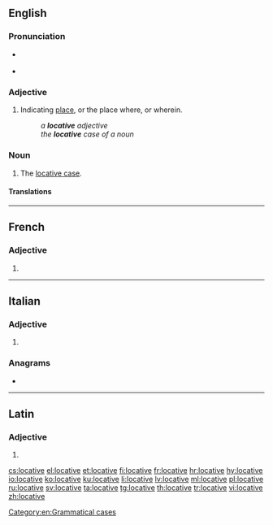 ==English==

===Pronunciation===
* {{a|GenAm}} {{IPA|/ˈlɑkətɪv/|lang=en}}
* {{a|RP}} {{IPA|/ˈlɒkətɪv/|lang=en}}

===Adjective===
{{en-adj|-}}

# {{label|en|grammar}} Indicating [[place]], or the place where, or wherein.
#: ''a '''locative''' adjective''
#: ''the '''locative''' case of a noun''

===Noun===
{{en-noun}}

# {{lb|en|grammar}} The [[locative case]].

====Translations====
{{trans-top|grammatical case}}
{{trans-see|locative case}}
{{trans-bottom}}

[[Category:en:Grammatical cases]]

----

==French==

===Adjective===
{{fr-adj-form}}

# {{inflection of|locatif||f|s|lang=fr}}

----

==Italian==

===Adjective===
{{head|it|adjective form|g=f-p}}

# {{inflection of|locativo||f|p|lang=it}}

===Anagrams===
* {{l|it|velocità}}

----

==Latin==

===Adjective===
{{la-adj-form|locātīve}}

# {{inflection of|locātīvus||voc|m|s|lang=la}}

[[cs:locative]]
[[el:locative]]
[[et:locative]]
[[fi:locative]]
[[fr:locative]]
[[hr:locative]]
[[hy:locative]]
[[io:locative]]
[[ko:locative]]
[[ku:locative]]
[[li:locative]]
[[lv:locative]]
[[ml:locative]]
[[pl:locative]]
[[ru:locative]]
[[sv:locative]]
[[ta:locative]]
[[tg:locative]]
[[th:locative]]
[[tr:locative]]
[[vi:locative]]
[[zh:locative]]